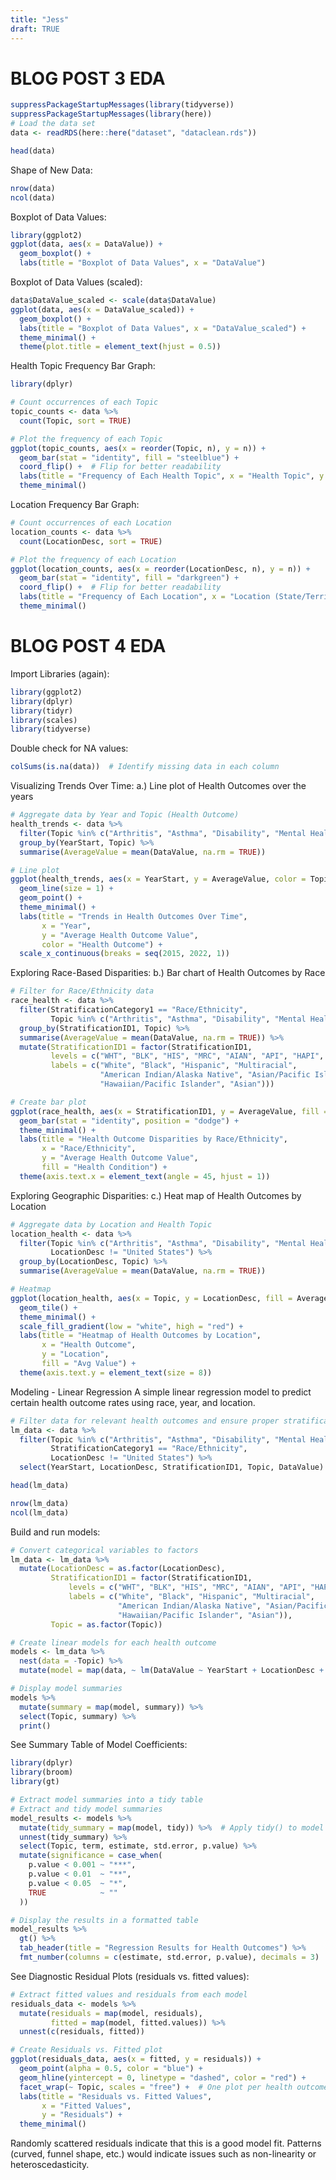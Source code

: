 ```yaml
---
title: "Jess"
draft: TRUE
---
```


# BLOG POST 3 EDA

```r
suppressPackageStartupMessages(library(tidyverse))
suppressPackageStartupMessages(library(here))
# Load the data set
data <- readRDS(here::here("dataset", "dataclean.rds"))
```

```r
head(data)
```

Shape of New Data:
```r
nrow(data)
ncol(data)
```

Boxplot of Data Values:
```r
library(ggplot2)
ggplot(data, aes(x = DataValue)) + 
  geom_boxplot() + 
  labs(title = "Boxplot of Data Values", x = "DataValue")
```

Boxplot of Data Values (scaled):
```r
data$DataValue_scaled <- scale(data$DataValue)
ggplot(data, aes(x = DataValue_scaled)) + 
  geom_boxplot() + 
  labs(title = "Boxplot of Data Values", x = "DataValue_scaled") +
  theme_minimal() +
  theme(plot.title = element_text(hjust = 0.5))
```
Health Topic Frequency Bar Graph:
```r
library(dplyr)

# Count occurrences of each Topic
topic_counts <- data %>%
  count(Topic, sort = TRUE)

# Plot the frequency of each Topic
ggplot(topic_counts, aes(x = reorder(Topic, n), y = n)) +
  geom_bar(stat = "identity", fill = "steelblue") +
  coord_flip() +  # Flip for better readability
  labs(title = "Frequency of Each Health Topic", x = "Health Topic", y = "Count") +
  theme_minimal()
```


Location Frequency Bar Graph:
```r
# Count occurrences of each Location
location_counts <- data %>%
  count(LocationDesc, sort = TRUE)

# Plot the frequency of each Location
ggplot(location_counts, aes(x = reorder(LocationDesc, n), y = n)) +
  geom_bar(stat = "identity", fill = "darkgreen") +
  coord_flip() +  # Flip for better readability
  labs(title = "Frequency of Each Location", x = "Location (State/Territory)", y = "Count") +
  theme_minimal()
```


# BLOG POST 4 EDA

Import Libraries (again):
```r
library(ggplot2)
library(dplyr)
library(tidyr)
library(scales)
library(tidyverse)
```

Double check for NA values:
```r
colSums(is.na(data))  # Identify missing data in each column
```

Visualizing Trends Over Time:
    a.) Line plot of Health Outcomes over the years
```r
# Aggregate data by Year and Topic (Health Outcome)
health_trends <- data %>%
  filter(Topic %in% c("Arthritis", "Asthma", "Disability", "Mental Health")) %>%
  group_by(YearStart, Topic) %>%
  summarise(AverageValue = mean(DataValue, na.rm = TRUE))

# Line plot
ggplot(health_trends, aes(x = YearStart, y = AverageValue, color = Topic)) +
  geom_line(size = 1) +
  geom_point() +
  theme_minimal() +
  labs(title = "Trends in Health Outcomes Over Time",
       x = "Year",
       y = "Average Health Outcome Value",
       color = "Health Outcome") +
  scale_x_continuous(breaks = seq(2015, 2022, 1))
```

Exploring Race-Based Disparities:
    b.) Bar chart of Health Outcomes by Race
```r
# Filter for Race/Ethnicity data
race_health <- data %>%
  filter(StratificationCategory1 == "Race/Ethnicity", 
         Topic %in% c("Arthritis", "Asthma", "Disability", "Mental Health")) %>%
  group_by(StratificationID1, Topic) %>%
  summarise(AverageValue = mean(DataValue, na.rm = TRUE)) %>%
  mutate(StratificationID1 = factor(StratificationID1, 
         levels = c("WHT", "BLK", "HIS", "MRC", "AIAN", "API", "HAPI", "ASN"),
         labels = c("White", "Black", "Hispanic", "Multiracial", 
                    "American Indian/Alaska Native", "Asian/Pacific Islander", 
                    "Hawaiian/Pacific Islander", "Asian")))

# Create bar plot
ggplot(race_health, aes(x = StratificationID1, y = AverageValue, fill = Topic)) +
  geom_bar(stat = "identity", position = "dodge") +
  theme_minimal() +
  labs(title = "Health Outcome Disparities by Race/Ethnicity",
       x = "Race/Ethnicity",
       y = "Average Health Outcome Value",
       fill = "Health Condition") +
  theme(axis.text.x = element_text(angle = 45, hjust = 1))
```

Exploring Geographic Disparities:
    c.) Heat map of Health Outcomes by Location
```r
# Aggregate data by Location and Health Topic
location_health <- data %>%
  filter(Topic %in% c("Arthritis", "Asthma", "Disability", "Mental Health"),
         LocationDesc != "United States") %>%
  group_by(LocationDesc, Topic) %>%
  summarise(AverageValue = mean(DataValue, na.rm = TRUE))

# Heatmap
ggplot(location_health, aes(x = Topic, y = LocationDesc, fill = AverageValue)) +
  geom_tile() +
  theme_minimal() +
  scale_fill_gradient(low = "white", high = "red") +
  labs(title = "Heatmap of Health Outcomes by Location",
       x = "Health Outcome",
       y = "Location",
       fill = "Avg Value") +
  theme(axis.text.y = element_text(size = 8))
```

Modeling - Linear Regression
    A simple linear regression model to predict certain health outcome rates using race, year, and location.
```r
# Filter data for relevant health outcomes and ensure proper stratification
lm_data <- data %>%
  filter(Topic %in% c("Arthritis", "Asthma", "Disability", "Mental Health"),
         StratificationCategory1 == "Race/Ethnicity",
         LocationDesc != "United States") %>%
  select(YearStart, LocationDesc, StratificationID1, Topic, DataValue)

head(lm_data)
```

```r
nrow(lm_data)
ncol(lm_data)
```

Build and run models:
```r

# Convert categorical variables to factors
lm_data <- lm_data %>%
  mutate(LocationDesc = as.factor(LocationDesc),
         StratificationID1 = factor(StratificationID1, 
             levels = c("WHT", "BLK", "HIS", "MRC", "AIAN", "API", "HAPI", "ASN"),
             labels = c("White", "Black", "Hispanic", "Multiracial", 
                        "American Indian/Alaska Native", "Asian/Pacific Islander", 
                        "Hawaiian/Pacific Islander", "Asian")),
         Topic = as.factor(Topic))

# Create linear models for each health outcome
models <- lm_data %>%
  nest(data = -Topic) %>%
  mutate(model = map(data, ~ lm(DataValue ~ YearStart + LocationDesc + StratificationID1, data = .)))

# Display model summaries
models %>%
  mutate(summary = map(model, summary)) %>%
  select(Topic, summary) %>%
  print()
```
See Summary Table of Model Coefficients:
```r
library(dplyr)
library(broom)
library(gt)

# Extract model summaries into a tidy table
# Extract and tidy model summaries
model_results <- models %>%
  mutate(tidy_summary = map(model, tidy)) %>%  # Apply tidy() to model
  unnest(tidy_summary) %>%
  select(Topic, term, estimate, std.error, p.value) %>%
  mutate(significance = case_when(
    p.value < 0.001 ~ "***",
    p.value < 0.01  ~ "**",
    p.value < 0.05  ~ "*",
    TRUE            ~ ""
  ))

# Display the results in a formatted table
model_results %>%
  gt() %>%
  tab_header(title = "Regression Results for Health Outcomes") %>%
  fmt_number(columns = c(estimate, std.error, p.value), decimals = 3)
```

See Diagnostic Residual Plots (residuals vs. fitted values):
```r
# Extract fitted values and residuals from each model
residuals_data <- models %>%
  mutate(residuals = map(model, residuals), 
         fitted = map(model, fitted.values)) %>%
  unnest(c(residuals, fitted))

# Create Residuals vs. Fitted plot
ggplot(residuals_data, aes(x = fitted, y = residuals)) +
  geom_point(alpha = 0.5, color = "blue") +
  geom_hline(yintercept = 0, linetype = "dashed", color = "red") +
  facet_wrap(~ Topic, scales = "free") +  # One plot per health outcome
  labs(title = "Residuals vs. Fitted Values",
       x = "Fitted Values",
       y = "Residuals") +
  theme_minimal()
```
Randomly scattered residuals indicate that this is a good model fit. Patterns (curved, funnel shape, etc.) would indicate issues such as non-linearity or heteroscedasticity.
